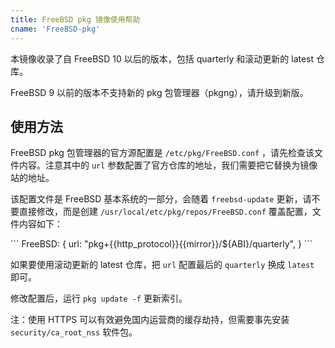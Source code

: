 ```yaml
---
title: FreeBSD pkg 镜像使用帮助
cname: 'FreeBSD-pkg'
---
```


本镜像收录了自 FreeBSD 10 以后的版本，包括 quarterly 和滚动更新的 latest 仓库。

FreeBSD 9 以前的版本不支持新的 pkg 包管理器（pkgng），请升级到新版。

## 使用方法

FreeBSD pkg 包管理器的官方源配置是 `/etc/pkg/FreeBSD.conf` ，请先检查该文件内容。注意其中的 `url` 参数配置了官方仓库的地址，我们需要把它替换为镜像站的地址。

该配置文件是 FreeBSD 基本系统的一部分，会随着 `freebsd-update` 更新，请不要直接修改，而是创建 `/usr/local/etc/pkg/repos/FreeBSD.conf` 覆盖配置，文件内容如下：

<CodeBlock>
```
FreeBSD: {
  url: "pkg+{{http_protocol}}{{mirror}}/${ABI}/quarterly",
}
```
</CodeBlock>

如果要使用滚动更新的 latest 仓库，把 `url` 配置最后的 `quarterly` 换成 `latest` 即可。

修改配置后，运行 `pkg update -f` 更新索引。

注：使用 HTTPS 可以有效避免国内运营商的缓存劫持，但需要事先安装 `security/ca_root_nss` 软件包。

